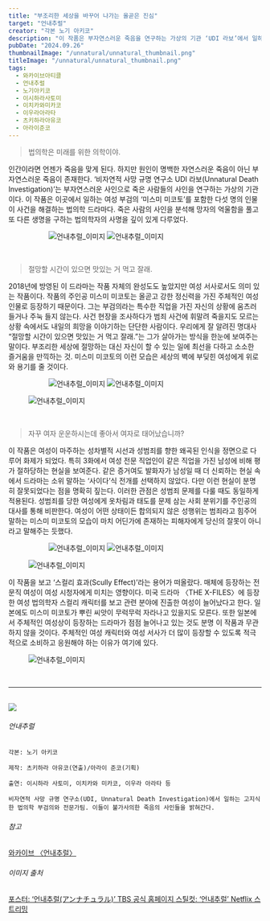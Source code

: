 ```yaml
---
title: "부조리한 세상을 바꾸어 나가는 올곧은 진심"
target: "언내추럴"
creator: "각본 노기 아키코"
description: "이 작품은 부자연스러운 죽음을 연구하는 가상의 기관 ‘UDI 라보’에서 일하는 여성 부검의 미스미 미코토가 주인공인 법의학 드라마다."
pubDate: "2024.09.26"
thumbnailImage: "/unnatural/unnatural_thumbnail.png"
titleImage: "/unnatural/unnatural_thumbnail.png"
tags:
  - 와카이브아티클
  - 언내추럴
  - 노기아키코
  - 이시하라사토미
  - 이치카와미카코
  - 이우라아라타
  - 츠키하라아유코
  - 아라이준코
---
```


> 법의학은 미래를 위한 의학이야.

인간이라면 언젠가 죽음을 맞게 된다. 하지만 원인이 명백한 자연스러운 죽음이 아닌 부자연스러운 죽음이 존재한다. ‘비자연적 사망 규명 연구소 UDI 라보(Unnatural Death Investigation)’는 부자연스러운 사인으로 죽은 사람들의 사인을 연구하는 가상의 기관이다. 이 작품은 이곳에서 일하는 여성 부검의 ‘미스미 미코토’를 포함한 다섯 명의 인물이 사건을 해결하는 법의학 드라마다. 죽은 사람의 사인을 분석해 망자의 억울함을 풀고 또 다른 생명을 구하는 법의학자의 사명을 깊이 있게 다루었다.

<figure class="full-width">
  <figure class="double">
    <img src="/unnatural/unnatural_content1.png" alt="언내추럴_이미지"/>
    <img src="/unnatural/unnatural_content2.png" alt="언내추럴_이미지"/>
  </figure>
</figure>

<br />

> 절망할 시간이 있으면 맛있는 거 먹고 잘래.

2018년에 방영된 이 드라마는 작품 자체의 완성도도 높았지만 여성 서사로서도 의미 있는 작품이다. 작품의 주인공 미스미 미코토는 올곧고 강한 정신력을 가진 주체적인 여성 인물로 등장하기 때문이다. 그는 부검의라는 특수한 직업을 가진 자신의 상황에 움츠러들거나 주눅 들지 않는다. 사건 현장을 조사하다가 범죄 사건에 휘말려 죽을지도 모르는 상황 속에서도 내일의 희망을 이야기하는 단단한 사람이다. 우리에게 잘 알려진 명대사 “절망할 시간이 있으면 맛있는 거 먹고 잘래.”는 그가 살아가는 방식을 한눈에 보여주는 말이다. 부조리한 세상에 절망하는 대신 자신이 할 수 있는 일에 최선을 다하고 소소한 즐거움을 만끽하는 것. 미스미 미코토의 이런 모습은 세상의 벽에 부딪힌 여성에게 위로와 용기를 줄 것이다.

<figure class="full-width">
  <figure class="double">
    <img src="/unnatural/unnatural_content3.png" alt="언내추럴_이미지"/>
    <img src="/unnatural/unnatural_content4.png" alt="언내추럴_이미지"/>
  </figure>
</figure>

<figure class="full-width">
  <img src="/unnatural/unnatural_content5.png" alt="언내추럴_이미지"/>
</figure>

<br />

> 자꾸 여자 운운하시는데 좋아서 여자로 태어났습니까?

이 작품은 여성이 마주하는 성차별적 시선과 성범죄를 향한 왜곡된 인식을 정면으로 다루어 화제가 되었다. 특히 3화에서 여성 전문 직업인이 같은 직업을 가진 남성에 비해 평가 절하당하는 현실을 보여준다. 같은 증거여도 발화자가 남성일 때 더 신뢰하는 현실 속에서 드라마는 소위 말하는 ‘사이다’식 전개를 선택하지 않았다. 다만 이런 현실이 분명히 잘못되었다는 점을 명확히 짚는다. 이러한 관점은 성범죄 문제를 다룰 때도 동일하게 적용된다. 성범죄를 당한 여성에게 옷차림과 태도를 문제 삼는 사회 분위기를 주인공의 대사를 통해 비판한다. 여성이 어떤 상태이든 합의되지 않은 성행위는 범죄라고 힘주어 말하는 미스미 미코토의 모습이 마치 어딘가에 존재하는 피해자에게 당신의 잘못이 아니라고 말해주는 듯했다.

<figure class="full-width">
  <figure class="double">
    <img src="/unnatural/unnatural_content6.png" alt="언내추럴_이미지"/>
    <img src="/unnatural/unnatural_content7.png" alt="언내추럴_이미지"/>
  </figure>
</figure>

<figure class="full-width">
  <img src="/unnatural/unnatural_content8.png" alt="언내추럴_이미지"/>
</figure>

이 작품을 보고 ‘스컬리 효과(Scully Effect)’라는 용어가 떠올랐다. 매체에 등장하는 전문직 여성이 여성 시청자에게 미치는 영향이다. 미국 드라마 〈THE X-FILES〉에 등장한 여성 법의학자 스컬리 캐릭터를 보고 관련 분야에 진출한 여성이 늘어났다고 한다. 일본에도 미스미 미코토가 뿌린 씨앗이 무럭무럭 자라나고 있을지도 모른다. 또한 일본에서 주체적인 여성상이 등장하는 드라마가 점점 늘어나고 있는 것도 분명 이 작품과 무관하지 않을 것이다. 주체적인 여성 캐릭터와 여성 서사가 더 많이 등장할 수 있도록 적극적으로 소비하고 응원해야 하는 이유가 여기에 있다.


<figure class="full-width">
  <img src="/unnatural/unnatural_cover.jpg" alt="언내추럴_이미지"/>
</figure>

<br />

---

<br />

<div class="target_introduce">
  <img src="/unnatural/unnatural_cover.jpg" />

  <div>
    <h6>언내추럴</h6>

    각본: 노기 아키코

    제작: 츠키하라 아유코(연출)/아라이 준코(기획)

    출연: 이시하라 사토미, 이치카와 미카코, 이우라 아라타 등
    
    비자연적 사망 규명 연구소(UDI, Unnatural Death Investigation)에서 일하는 고지식한 법의학 부검의와 전문가팀. 이들이 불가사의한 죽음의 사인들을 밝혀간다.

  </div>
</div>

<div class="relations">
  <h6>참고</h6>
  <a href="https://www.womynarchive.com?s=언내추럴" target="_blank">
    와카이브 〈언내추럴〉
  </a>
  <br />
  <h6>이미지 출처</h6>
  <a href="https://www.tbs.co.jp/unnatural2018/" target="_blank">
    포스터: ‘언내추럴(アンナチュラル)’ TBS 공식 홈페이지
  </a>
  <a href="https://www.netflix.com/kr/title/81714729/" target="_blank">
    스틸컷: ‘언내추럴’ Netflix 스트리밍
  </a>
</div>
